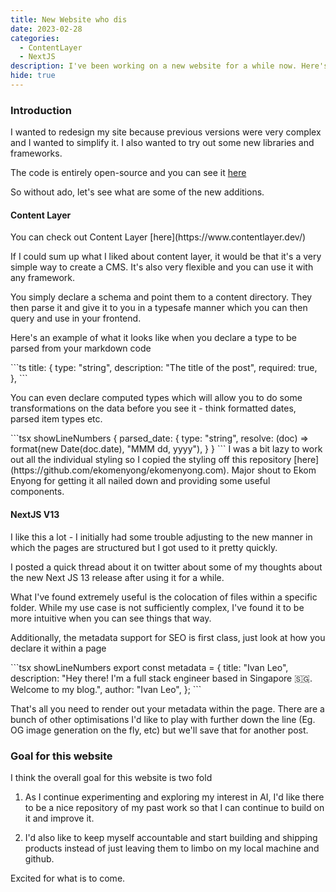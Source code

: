 ```yaml
---
title: New Website who dis
date: 2023-02-28
categories:
  - ContentLayer
  - NextJS
description: I've been working on a new website for a while now. Here's what I've learned.
hide: true
---
```


### Introduction

I wanted to redesign my site because previous versions were very complex and I wanted to simplify it. I also wanted to try out some new libraries and frameworks.

The code is entirely open-source and you can see it [here](https://github.com/ivanleomk/personal_website_v3)

So without ado, let's see what are some of the new additions.

#### Content Layer

<Callout>
  You can check out Content Layer [here](https://www.contentlayer.dev/)
</Callout>


If I could sum up what I liked about content layer, it would be that it's a very simple way to create a CMS. It's also very flexible and you can use it with any framework.

You simply declare a schema and point them to a content directory. They then parse it and give it to you in a typesafe manner which you can then query and use in your frontend.

Here's an example of what it looks like when you declare a type to be parsed from your markdown code

<CodeTitle title="normal_types.ts" lang="ts" />
```ts
title: {
      type: "string",
      description: "The title of the post",
      required: true,
    },
```

You can even declare computed types which will allow you to do some transformations on the data before you see it - think formatted dates, parsed item types etc.

<CodeTitle title="computed_types.ts" lang="ts" />
```tsx showLineNumbers
{
  parsed_date: {
      type: "string",
      resolve: (doc) => format(new Date(doc.date), "MMM dd, yyyy"),
    }
}
```

<Callout>
  I was a bit lazy to work out all the individual styling so I copied the
  styling off this repository
  [here](https://github.com/ekomenyong/ekomenyong.com). Major shout to Ekom
  Enyong for getting it all nailed down and providing some useful components.
</Callout>

#### NextJS V13

I like this a lot - I initially had some trouble adjusting to the new manner in which the pages are structured but I got used to it pretty quickly.

I posted a quick thread about it on twitter about some of
my thoughts about the new Next JS 13 release after using it for a while.

What I've found extremely useful is the colocation of files within a specific folder. While my use case is not sufficiently complex, I've found it to be more intuitive when you can see things that way.

Additionally, the metadata support for SEO is first class, just look at how you declare it within a page

<CodeTitle title="page.ts" lang="ts" />
```tsx showLineNumbers
export const metadata = {
  title: "Ivan Leo",
  description:
    "Hey there! I'm a full stack engineer based in Singapore 🇸🇬. Welcome to my blog.",
  author: "Ivan Leo",
};
```

That's all you need to render out your metadata within the page. There are a bunch of other optimisations I'd like to play with further down the line (Eg. OG image generation on the fly, etc) but we'll save that for another post.

### Goal for this website

I think the overall goal for this website is two fold

1. As I continue experimenting and exploring my interest in AI, I'd like there to be a nice repository of my past work so that I can continue to build on it and improve it.

2. I'd also like to keep myself accountable and start building and shipping products instead of just leaving them to limbo on my local machine and github.

Excited for what is to come.
